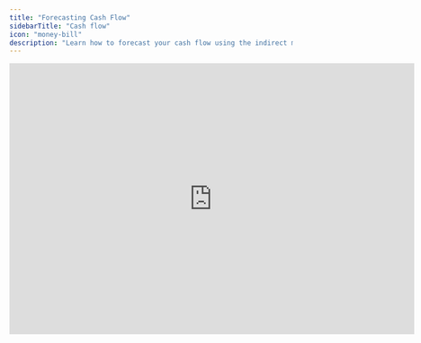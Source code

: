 ```yaml
---
title: "Forecasting Cash Flow"
sidebarTitle: "Cash flow"
icon: "money-bill"
description: "Learn how to forecast your cash flow using the indirect method, connecting your P&L and balance sheet data."
---
```


<iframe width="720" height="483" src="https://www.loom.com/embed/c01877ee4a954f9e8e31e37bae6f3ab7?sid=ca5134dd-eb7b-40a7-898f-6cc014c56425" frameborder="0" webkitallowfullscreen mozallowfullscreen allowfullscreen />

## Overview

A well-structured cash flow forecast is essential for understanding your business's financial health. While your P&L and balance sheet data come directly from your accounting system, you'll create your cash flow statement separately in Francis. This guide will walk you through using the indirect method to set up your cash flow statement effectively.

## Understanding the Basics

### How Calculations Work

When you use the indirect method in Francis, your cash flow items are created through calculated rows. Here's what this means for you:

* Your formulas remain consistent each month, ensuring reliable forecasting
* Instead of importing actual values directly, your figures are derived from other financial data points

### Understanding Cash Flow Categories

Your cash flow statement will be organized into three main categories:

1. **Operating Activities**
   * Starts with your net income
   * Includes adjustments for non-cash items like depreciation
   * Reflects your core business operations

2. **Financing Activities**
   * Shows money moving in and out from funding sources
   * Includes debt payments, equity investments, and other financing

3. **Investing Activities**
   * Tracks purchases or sales of long-term assets
   * Excludes accumulated depreciation (since it's not a cash transaction)

### Setting Up Your Foundation

Before you start your cash flow forecast, ensure you have:

* A properly structured P&L statement
* An accurately mapped balance sheet

These documents provide the essential data you'll need for your cash flow calculations.

### Key Components: Cash and Retained Earnings

Pay special attention to cash and retained earnings—they're crucial links between your financial statements. These components help maintain consistency across your P&L, balance sheet, and cash flow statement.

### Creating Your Forecast

To build an accurate cash flow forecast, you'll need to:

1. Project your P&L items
2. Forecast your balance sheet components (typically requiring more detailed modeling)
3. Connect these projections using the formulas below

For guidance on different forecasting approaches, visit our [forecasting methods guide](/masterclasses/forecasting/methods).

### Understanding Cash Flow Formulas

When using the indirect method, you'll calculate cash flows by looking at changes in your P&L and balance sheet. Here's how to interpret balance sheet changes:

For Assets:
* When assets increase → Cash flow decreases
* Formula: Subtract the change in assets

For Liabilities and Equity:
* When these increase → Cash flow increases
* Formula: Add the change in liabilities/equity

Important: Include all balance sheet movements in your cash flow categories, except for:
* Cash
* Retained earnings
* Accumulated depreciation

This approach ensures your cash flow statement accurately reflects all changes in your financial position.